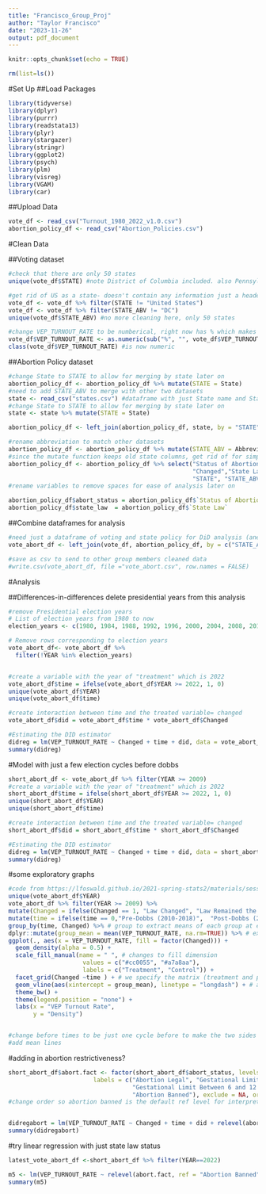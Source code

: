 ```yaml
---
title: "Francisco_Group_Proj"
author: "Taylor Francisco"
date: "2023-11-26"
output: pdf_document
---
```


```r
knitr::opts_chunk$set(echo = TRUE)
```
```r
rm(list=ls())
```


#Set Up
##Load Packages
```r
library(tidyverse)
library(dplyr)
library(purrr)
library(readstata13)
library(plyr)
library(stargazer)
library(stringr)
library(ggplot2)
library(psych)
library(plm)
library(visreg)
library(VGAM)
library(car)
```


##Upload Data
```r
vote_df <- read_csv("Turnout_1980_2022_v1.0.csv")
abortion_policy_df <- read_csv("Abortion_Policies.csv")
```

#Clean Data

##Voting dataset

```r
#check that there are only 50 states
unique(vote_df$STATE) #note District of Columbia included. also Pennsylvania* has a * added?

#get rid of US as a state- doesn't contain any information just a header interspersed with the data
vote_df <- vote_df %>% filter(STATE != "United States")
vote_df <- vote_df %>% filter(STATE_ABV != "DC")
unique(vote_df$STATE_ABV) #no more cleaning here, only 50 states

#change VEP_TURNOUT_RATE to be numberical, right now has % which makes it character
vote_df$VEP_TURNOUT_RATE <- as.numeric(sub("%", "", vote_df$VEP_TURNOUT_RATE))
class(vote_df$VEP_TURNOUT_RATE) #is now numeric
```

##Abortion Policy dataset
```r
#change State to STATE to allow for merging by state later on
abortion_policy_df <- abortion_policy_df %>% mutate(STATE = State)
#need to add STATE_ABV to merge with other two datasets
state <- read_csv("states.csv") #dataframe with just State name and State abbreviation
#change State to STATE to allow for merging by state later on
state <- state %>% mutate(STATE = State)

abortion_policy_df <- left_join(abortion_policy_df, state, by = "STATE")

#rename abbreviation to match other datasets 
abortion_policy_df <- abortion_policy_df %>% mutate(STATE_ABV = Abbreviation)
#since the mutate function keeps old state columns, get rid of for simplicity
abortion_policy_df <- abortion_policy_df %>% select("Status of Abortion",
                                                    "Changed","State Law",
                                                    "STATE", "STATE_ABV")
#rename variables to remove spaces for ease of analysis later on

abortion_policy_df$abort_status = abortion_policy_df$`Status of Abortion`
abortion_policy_df$state_law  = abortion_policy_df$`State Law`
```

##Combine dataframes for analysis
```r

#need just a dataframe of voting and state policy for DiD analysis (anes does not contain 2022)
vote_abort_df <- left_join(vote_df, abortion_policy_df, by = c("STATE_ABV"))

#save as csv to send to other group members cleaned data 
#write.csv(vote_abort_df, file ="vote_abort.csv", row.names = FALSE)
```


#Analysis

##Differences-in-differences 
delete presidential years from this analysis 

```r
#remove Presidential election years 
# List of election years from 1980 to now
election_years <- c(1980, 1984, 1988, 1992, 1996, 2000, 2004, 2008, 2012, 2016, 2020)

# Remove rows corresponding to election years
vote_abort_df<- vote_abort_df %>%
  filter(!YEAR %in% election_years)


#create a variable with the year of "treatment" which is 2022
vote_abort_df$time = ifelse(vote_abort_df$YEAR >= 2022, 1, 0)
unique(vote_abort_df$YEAR)
unique(vote_abort_df$time)

#create interaction between time and the treated variable= changed 
vote_abort_df$did = vote_abort_df$time * vote_abort_df$Changed

#Estimating the DID estimator
didreg = lm(VEP_TURNOUT_RATE ~ Changed + time + did, data = vote_abort_df)
summary(didreg)

```
#Model with just a few election cycles before dobbs

```r
short_abort_df <- vote_abort_df %>% filter(YEAR >= 2009) 
#create a variable with the year of "treatment" which is 2022
short_abort_df$time = ifelse(short_abort_df$YEAR >= 2022, 1, 0)
unique(short_abort_df$YEAR)
unique(short_abort_df$time)

#create interaction between time and the treated variable= changed 
short_abort_df$did = short_abort_df$time * short_abort_df$Changed

#Estimating the DID estimator
didreg = lm(VEP_TURNOUT_RATE ~ Changed + time + did, data = short_abort_df)
summary(didreg)

```
#some exploratory graphs

```r
#code from https://lfoswald.github.io/2021-spring-stats2/materials/session-8/08-online-tutorial/
unique(vote_abort_df$YEAR)
vote_abort_df %>% filter(YEAR >= 2009) %>% 
mutate(Changed = ifelse(Changed == 1, "Law Changed", "Law Remained the Same")) %>%
mutate(time = ifelse(time == 0,"Pre-Dobbs (2010-2018)",  "Post-Dobbs (2022)")) %>%   
group_by(time, Changed) %>% # group to extract means of each group at each time
dplyr::mutate(group_mean = mean(VEP_TURNOUT_RATE, na.rm=TRUE)) %>% # extract means of each group at each time
ggplot(., aes(x = VEP_TURNOUT_RATE, fill = factor(Changed))) +
  geom_density(alpha = 0.5) +
  scale_fill_manual(name = " ", # changes to fill dimension
                     values = c("#cc0055", "#a7a8aa"),
                     labels = c("Treatment", "Control")) +
  facet_grid(Changed ~time ) + # we specify the matrix (treatment and period)
  geom_vline(aes(xintercept = group_mean), linetype = "longdash") + # add vertical line with the mean
  theme_bw() +
  theme(legend.position = "none") +
  labs(x = "VEP Turnout Rate",
       y = "Density")


#change before times to be just one cycle before to make the two sides more comparable 
#add mean lines 
```



#adding in abortion restrictiveness? 
```r
short_abort_df$abort.fact <- factor(short_abort_df$abort_status, levels = c(1, 2, 3, 4), 
                        labels = c("Abortion Legal", "Gestational Limit Between 15 and 22 LMP",
                                   "Gestational Limit Between 6 and 12 LMP", 
                                   "Abortion Banned"), exclude = NA, ordered= FALSE)
#change order so abortion banned is the default ref level for interpretation


didregabort = lm(VEP_TURNOUT_RATE ~ Changed + time + did + relevel(abort.fact, ref= "Abortion Banned"), data = short_abort_df)
summary(didregabort)

```
#try linear regression with just state law status 

```r
latest_vote_abort_df <-short_abort_df %>% filter(YEAR==2022)

m5 <- lm(VEP_TURNOUT_RATE ~ relevel(abort.fact, ref = "Abortion Banned"), data =latest_vote_abort_df)
summary(m5)

```

